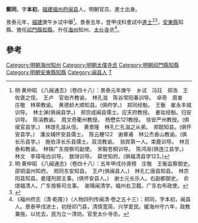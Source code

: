 '''鄭同'''，字'''本初'''，[[福建|福建]][[福州府|福州府]][[闽县|闽县]]人，明朝官员、進士出身。

景泰元年，[[福建|福建]]庚午乡试中舉<ref>明·黄仲昭 《八闽通志》（卷四十八）：景泰元年庚午　乡试　冯珏　郑浩　王佐褒之侄。　王卢　官伯齐教谕。　林孔滋　陈谷常阳春训导。　卓奇　周崟　庄敬　林荣教谕。　黄德龄大顺知县。(俱府学。)　郑同经魁。　王衡　崔永丰城训导。　林士渊(俱闽县学。)　郑宗成闽县儒士。应天府教授。　姜竑经魁。归安训导。　陈涓教谕。　周文奇衢州教授。　杨懋实121教授。　徐安严州教授。(俱侯官县学。)　林璟孔滋从侄。　黄景隆　林孔仁孔滋之从弟。　郑懿知县。(俱怀安县学。)　潘汝辅怀安县儒士。　陈云粳122　谢章甫　林公杰香山教谕。(俱长乐县学。)　施伯淳长乐县儒士。双流教谕。　翁宾第一人。束鹿训导。　林旦泰和教谕。　林锦广东按察司副使。　宋毅苍桐训导。　陈鸿渐(俱连江县学。)　林文　李璋电白训导。　敖琎训导。　薛世知府。(俱福清县学123。)</ref>。景泰五年，登甲戌科會試中[[進士|進士]]<ref>明·黄仲昭 《八闽通志》（卷四十八）：五年甲戌孙贤榜　庄敬　王衡监察御史。　邵铜温州知府。　郑同东安知县。　王卢(俱闽县人。)　林孔仁唐县知县。　林宗阳县知县。娄瑾刑部主事。(俱怀安县人。)　谢士元长乐人。右副都御史。　俞璟福清人。广东按察司佥事。　谢瑀闽清学。福州右卫籍。广东右布政使。</ref><ref>{{cite web|title=《福州府志（清·乾隆）》选举四|url=http://www.fzdqw.com/ShowText.asp?ToBook=1411&index=96&|publisher=福州地情网|accessdate=2014-05-04|deadurl=yes|archiveurl=https://web.archive.org/web/20140504191714/http://www.fzdqw.com/ShowText.asp?ToBook=1411&index=96&|archivedate=2014-05-04}}</ref>，[[安東縣_(江蘇省)|安東縣]]知縣、擔任[[祁門縣|祁門縣]][[知縣|知縣]]，升任[[海州_(东魏)|海州]]知州、[[太仆寺|太仆寺]]丞<ref>《福州府志（清·乾隆）》（人物四列传闽清·卷之五十三）：郑同，字本初，闽县人。景泰甲戌进士，初授祁门县，清慎宽简，兴学爱民。擢海州守六年，政教兼施，以忧去，民为立一清坊。官至太仆寺丞。</ref>。

==參考==
{{reflist}}

{{景泰五年甲戌科殿試金榜}}
{{明朝官员小作品}}
[[Category:明朝海州知州|Category:明朝海州知州]]
[[Category:明朝太僕寺丞|Category:明朝太僕寺丞]]
[[Category:明朝祁門縣知縣|Category:明朝祁門縣知縣]]
[[Category:明朝安東縣知縣|Category:明朝安東縣知縣]]
[[Category:闽县人|Category:闽县人]]
[[Category:郑姓|T]]